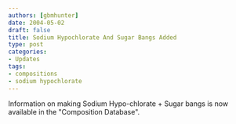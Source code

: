 ```yaml
---
authors: [gbmhunter]
date: 2004-05-02
draft: false
title: Sodium Hypochlorate And Sugar Bangs Added
type: post
categories:
- Updates
tags:
- compositions
- sodium hypochlorate
---
```


Information on making Sodium Hypo-chlorate + Sugar bangs is now available in the "Composition Database".
